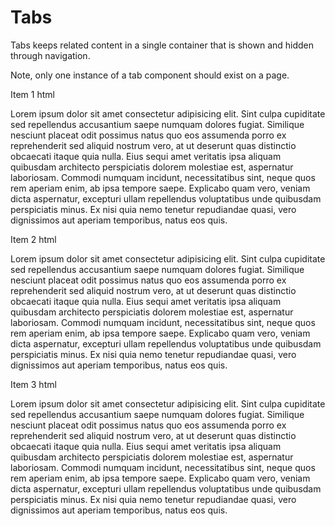 
<Meta title="Components/Tabs" component={Tabs} />

# Tabs

Tabs keeps related content in a single container that is shown and hidden through navigation.

Note, only one instance of a tab component should exist on a page.

<Preview>
    <Story name="Default">
        <Tabs activeTab="item2">
            <Tab title="Item 1" id="item1">
                <Text variant="displayTwo" mt={0} as="h2">
                    Item 1 html
                </Text>
                <p>
                    Lorem ipsum dolor sit amet consectetur adipisicing elit.
                    Sint culpa cupiditate sed repellendus accusantium saepe
                    numquam dolores fugiat. Similique nesciunt placeat odit
                    possimus natus quo eos assumenda porro ex reprehenderit sed
                    aliquid nostrum vero, at ut deserunt quas distinctio
                    obcaecati itaque quia nulla. Eius sequi amet veritatis ipsa
                    aliquam quibusdam architecto perspiciatis dolorem molestiae
                    est, aspernatur laboriosam. Commodi numquam incidunt,
                    necessitatibus sint, neque quos rem aperiam enim, ab ipsa
                    tempore saepe. Explicabo quam vero, veniam dicta aspernatur,
                    excepturi ullam repellendus voluptatibus unde quibusdam
                    perspiciatis minus. Ex nisi quia nemo tenetur repudiandae
                    quasi, vero dignissimos aut aperiam temporibus, natus eos
                    quis.
                </p>
            </Tab>
            <Tab title="Item 2" id="item2">
                <Text variant="displayTwo" mt={0} as="h2">
                    Item 2 html
                </Text>
                <p>
                    Lorem ipsum dolor sit amet consectetur adipisicing elit.
                    Sint culpa cupiditate sed repellendus accusantium saepe
                    numquam dolores fugiat. Similique nesciunt placeat odit
                    possimus natus quo eos assumenda porro ex reprehenderit sed
                    aliquid nostrum vero, at ut deserunt quas distinctio
                    obcaecati itaque quia nulla. Eius sequi amet veritatis ipsa
                    aliquam quibusdam architecto perspiciatis dolorem molestiae
                    est, aspernatur laboriosam. Commodi numquam incidunt,
                    necessitatibus sint, neque quos rem aperiam enim, ab ipsa
                    tempore saepe. Explicabo quam vero, veniam dicta aspernatur,
                    excepturi ullam repellendus voluptatibus unde quibusdam
                    perspiciatis minus. Ex nisi quia nemo tenetur repudiandae
                    quasi, vero dignissimos aut aperiam temporibus, natus eos
                    quis.
                </p>
            </Tab>
            <Tab title="Item 3" id="item3">
                <Text variant="displayTwo" mt={0} as="h2">
                    Item 3 html
                </Text>
                <p>
                    Lorem ipsum dolor sit amet consectetur adipisicing elit.
                    Sint culpa cupiditate sed repellendus accusantium saepe
                    numquam dolores fugiat. Similique nesciunt placeat odit
                    possimus natus quo eos assumenda porro ex reprehenderit sed
                    aliquid nostrum vero, at ut deserunt quas distinctio
                    obcaecati itaque quia nulla. Eius sequi amet veritatis ipsa
                    aliquam quibusdam architecto perspiciatis dolorem molestiae
                    est, aspernatur laboriosam. Commodi numquam incidunt,
                    necessitatibus sint, neque quos rem aperiam enim, ab ipsa
                    tempore saepe. Explicabo quam vero, veniam dicta aspernatur,
                    excepturi ullam repellendus voluptatibus unde quibusdam
                    perspiciatis minus. Ex nisi quia nemo tenetur repudiandae
                    quasi, vero dignissimos aut aperiam temporibus, natus eos
                    quis.
                </p>
            </Tab>
        </Tabs>
    </Story>
</Preview>
